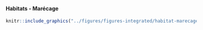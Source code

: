 #### Habitats - Marécage {-}


<!-- -------------------------------------------------- -->

```r
knitr::include_graphics("../figures/figures-integrated/habitat-marecage.png")
```

<br>

